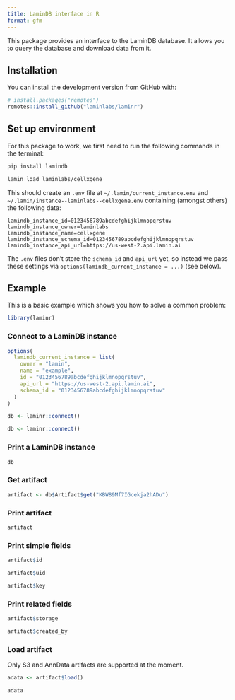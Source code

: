 ```yaml
---
title: LaminDB interface in R
format: gfm
---
```


This package provides an interface to the LaminDB database. It allows you to query the database and download data from it.

## Installation

You can install the development version from GitHub with:

```R
# install.packages("remotes")
remotes::install_github("laminlabs/laminr")
```

## Set up environment


For this package to work, we first need to run the following commands in the terminal:

```python
pip install lamindb
```

```bash
lamin load laminlabs/cellxgene
```

This should create an `.env` file at `~/.lamin/current_instance.env` and `~/.lamin/instance--laminlabs--cellxgene.env` containing (amongst others) the following data:

    lamindb_instance_id=0123456789abcdefghijklmnopqrstuv
    lamindb_instance_owner=laminlabs
    lamindb_instance_name=cellxgene
    lamindb_instance_schema_id=0123456789abcdefghijklmnopqrstuv
    lamindb_instance_api_url=https://us-west-2.api.lamin.ai

:::{.callout-note}
The `.env` files don't store the `schema_id` and `api_url` yet, so instead we pass these settings via `options(lamindb_current_instance = ...)` (see below).
:::


## Example

This is a basic example which shows you how to solve a common problem:

```r
library(laminr)
```

### Connect to a LaminDB instance

```r
options(
  lamindb_current_instance = list(
    owner = "lamin",
    name = "example",
    id = "0123456789abcdefghijklmnopqrstuv",
    api_url = "https://us-west-2.api.lamin.ai",
    schema_id = "0123456789abcdefghijklmnopqrstuv"
  )
)

db <- laminr::connect()
```

```r
db <- laminr::connect()
```

### Print a LaminDB instance

```r
db
```

<!--
### Print the Artifact class

```r
db$Artifact
```

-->

### Get artifact

```r
artifact <- db$Artifact$get("KBW89Mf7IGcekja2hADu")
```

### Print artifact

```r
artifact
```

### Print simple fields

```r
artifact$id

artifact$uid

artifact$key
```

### Print related fields

```r
artifact$storage

artifact$created_by
```

### Load artifact

:::{.callout-note}
Only S3 and AnnData artifacts are supported at the moment.
:::

```r
adata <- artifact$load()

adata
```
